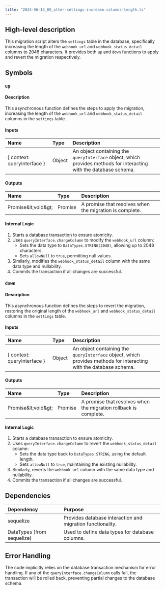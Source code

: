 ```yaml
---
title: "2024-06-13_00_alter-settings-increase-columns-length.ts"
---
```


## High-level description
This migration script alters the `settings` table in the database, specifically increasing the length of the `webhook_url` and `webhook_status_detail` columns to 2048 characters. It provides both `up` and `down` functions to apply and revert the migration respectively.

## Symbols

### `up`
#### Description
This asynchronous function defines the steps to apply the migration, increasing the length of the `webhook_url` and `webhook_status_detail` columns in the `settings` table.

#### Inputs
| Name | Type | Description |
|:-----|:-----|:------------|
| \{ context: queryInterface \} | Object | An object containing the `queryInterface` object, which provides methods for interacting with the database schema. |

#### Outputs
| Name | Type | Description |
|:-----|:-----|:------------|
| Promise\&lt;void\&gt; | Promise | A promise that resolves when the migration is complete. |

#### Internal Logic
1. Starts a database transaction to ensure atomicity.
2. Uses `queryInterface.changeColumn` to modify the `webhook_url` column:
    - Sets the data type to `DataTypes.STRING(2048)`, allowing up to 2048 characters.
    - Sets `allowNull` to `true`, permitting null values.
3. Similarly, modifies the `webhook_status_detail` column with the same data type and nullability.
4. Commits the transaction if all changes are successful.

### `down`
#### Description
This asynchronous function defines the steps to revert the migration, restoring the original length of the `webhook_url` and `webhook_status_detail` columns in the `settings` table.

#### Inputs
| Name | Type | Description |
|:-----|:-----|:------------|
| \{ context: queryInterface \} | Object | An object containing the `queryInterface` object, which provides methods for interacting with the database schema. |

#### Outputs
| Name | Type | Description |
|:-----|:-----|:------------|
| Promise\&lt;void\&gt; | Promise | A promise that resolves when the migration rollback is complete. |

#### Internal Logic
1. Starts a database transaction to ensure atomicity.
2. Uses `queryInterface.changeColumn` to revert the `webhook_status_detail` column:
    - Sets the data type back to `DataTypes.STRING`, using the default length.
    - Sets `allowNull` to `true`, maintaining the existing nullability.
3. Similarly, reverts the `webhook_url` column with the same data type and nullability.
4. Commits the transaction if all changes are successful.

## Dependencies
| Dependency | Purpose |
|:-----------|:--------|
| sequelize | Provides database interaction and migration functionality. |
| DataTypes (from sequelize) | Used to define data types for database columns. |

## Error Handling
The code implicitly relies on the database transaction mechanism for error handling. If any of the `queryInterface.changeColumn` calls fail, the transaction will be rolled back, preventing partial changes to the database schema.
